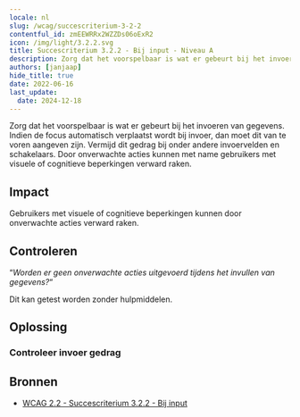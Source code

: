 ```yaml
---
locale: nl
slug: /wcag/succescriterium-3-2-2
contentful_id: zmEEWRRx2WZZDs06oExR2
icon: /img/light/3.2.2.svg
title: Succescriterium 3.2.2 - Bij input - Niveau A
description: Zorg dat het voorspelbaar is wat er gebeurt bij het invoeren van gegevens. Indien de focus automatisch verplaatst wordt bij invoer, dan moet dit van te voren aangeven zijn. Vermijd dit gedrag bij onder andere invoervelden en schakelaars. Door onverwachte acties kunnen met name gebruikers met visuele of cognitieve beperkingen verward raken.
authors: [janjaap]
hide_title: true
date: 2022-06-16
last_update:
  date: 2024-12-18
---
```


<Hero
  title="Bij input"
  image="/img/light/3.2.2.svg"
  alt="WCAG 3.2.2 icon"
  prefix="Succescriterium 3.2.2"
  suffix="Niveau A"
/>

Zorg dat het voorspelbaar is wat er gebeurt bij het invoeren van gegevens. Indien de focus automatisch verplaatst wordt bij invoer, dan moet dit van te voren aangeven zijn. Vermijd dit gedrag bij onder andere invoervelden en schakelaars. Door onverwachte acties kunnen met name gebruikers met visuele of cognitieve beperkingen verward raken.

## Impact

Gebruikers met visuele of cognitieve beperkingen kunnen door onverwachte acties verward raken.

## Controleren

“*Worden er geen onverwachte acties uitgevoerd tijdens het invullen van gegevens?*“

Dit kan getest worden zonder hulpmiddelen.

## Oplossing

### Controleer invoer gedrag

<CodeSample id="input-predictable" locale="nl"/>

## Bronnen

- [WCAG 2.2 - Succescriterium 3.2.2 - Bij input](https://www.w3.org/Translations/WCAG22-nl/#bij-input)
